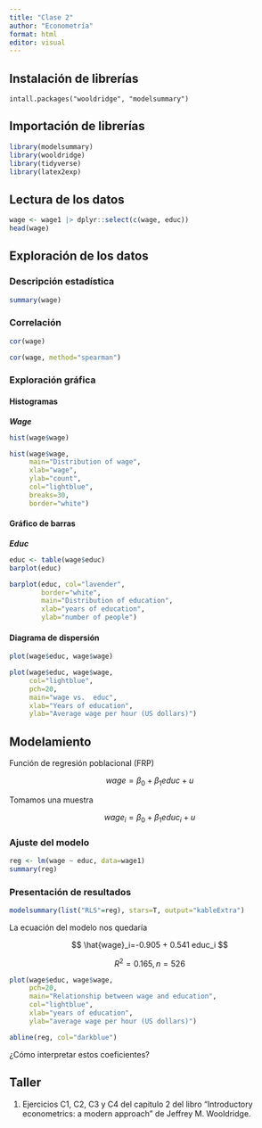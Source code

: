 ```yaml
---
title: "Clase 2"
author: "Econometría"
format: html
editor: visual
---
```


## Instalación de librerías

`intall.packages("wooldridge", "modelsummary")`

## Importación de librerías

```r
library(modelsummary)
library(wooldridge)
library(tidyverse)
library(latex2exp)
```

## Lectura de los datos

```r
wage <- wage1 |> dplyr::select(c(wage, educ))
head(wage)

```

## Exploración de los datos

### Descripción estadística

```r
summary(wage)
```

### Correlación

```r
cor(wage)
```

```r
cor(wage, method="spearman")
```

### Exploración gráfica

#### Histogramas

***Wage***

```r
hist(wage$wage)
```

```r
hist(wage$wage,
     main="Distribution of wage",
     xlab="wage", 
     ylab="count", 
     col="lightblue", 
     breaks=30,
     border="white")
```

#### Gráfico de barras

***Educ***

```r
educ <- table(wage$educ)
barplot(educ)
```

```r
barplot(educ, col="lavender", 
        border="white",
        main="Distribution of education",
        xlab="years of education",
        ylab="number of people")
```

#### Diagrama de dispersión

```r
plot(wage$educ, wage$wage)
```

```r
plot(wage$educ, wage$wage, 
     col="lightblue",
     pch=20,
     main="wage vs.  educ",
     xlab="Years of education",
     ylab="Average wage per hour (US dollars)")
```

## Modelamiento

Función de regresión poblacional (FRP)

$$
wage=\beta_0 +\beta_1 educ + u
$$

Tomamos una muestra

$$
wage_i=\beta_0+\beta_1educ_i+u
$$

### Ajuste del modelo

```r
reg <- lm(wage ~ educ, data=wage1)
summary(reg)
```

### Presentación de resultados

```r
modelsummary(list("RLS"=reg), stars=T, output="kableExtra")
```

La ecuación del modelo nos quedaría

$$
\hat{wage}_i=-0.905 + 0.541 educ_i
$$

$$
R^2=0.165, n=526
$$

```r
plot(wage$educ, wage$wage, 
     pch=20,
     main="Relationship between wage and education",
     col="lightblue",
     xlab="years of education",
     ylab="average wage per hour (US dollars)")

abline(reg, col="darkblue")

```

¿Cómo interpretar estos coeficientes?

## Taller

1.  Ejercicios C1, C2, C3 y C4 del capitulo 2 del libro "Introductory econometrics: a modern approach" de Jeffrey M. Wooldridge.
